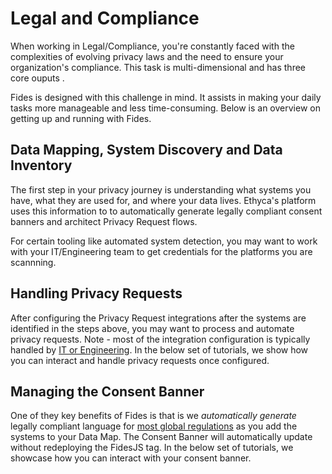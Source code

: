 
# Legal and Compliance

When working in Legal/Compliance, you're constantly faced with the complexities of evolving privacy laws and the need to ensure your organization's compliance. This task is multi-dimensional and has three core ouputs .

Fides is designed with this challenge in mind. It assists in making your daily tasks more manageable and less time-consuming. Below is an overview on getting up and running with Fides.

## Data Mapping, System Discovery and Data Inventory

The first step in your privacy journey is understanding what systems you have, what they are used for, and where your data lives. Ethyca's platform uses this information to to automatically generate legally compliant consent banners and architect Privacy Request flows.

<Callout emoji="" type="info">
  For certain tooling like automated system detection, you may want to work with your IT/Engineering team to get credentials for the platforms you are scannning.
</Callout>

<KeyTutorialWrap>
  <TutorialFeat title="01 | Data Mapping Fundamentals" link="/tutorials/data-mapping/data-mapping-fundamentals"   description="Get an overview of the fundamental terms, requirements and concepts of Data Mapping." duration="4" video="true" interactive="true" />
  <TutorialFeat title="02 | Adding SaaS Systems" link="/tutorials/data-mapping/data-mapping-adding-systems-manually"  description="Learn how to add and update systems on your data map manually in the Fides Control." duration="4" video="true" interactive="true" />
  <TutorialFeat title="03 | Automated System Detection" link="/tutorials/data-mapping/data-mapping-system-detection"  description="Run Fides's detection tools to scan your cloud, single sign-on providers and clusters for systems." duration="8" video="true" interactive="true" />
  <TutorialFeat title="04 | Data Use & Processing Activities" link="/tutorials/data-mapping/data-mapping-data-uses"   description="Add and update data uses and data processing activities on your systems for accurate reporting." duration="9" video="true" interactive="true" />
  <TutorialFeat title="05 | Data Map & Inventory Reporting" link="/tutorials/data-mapping/data-mapping-reports"   description="Explore the data map, filter your view and export reports to comply with global privacy regulations." duration="9" video="true" interactive="true" />
</KeyTutorialWrap>

## Handling Privacy Requests

After configuring the Privacy Request integrations after the systems are identified in the steps above, you may want to process and automate privacy requests. Note - most of the integration configuration is typically handled by [IT or Engineering](/tutorials/by-persona-engineering). In the below set of tutorials, we show how you can interact and handle privacy requests once configured.

<KeyTutorialWrap>
  <TutorialFeat title="01 | Privacy Request Fundamentals" link="/tutorials/privacy-requests/privacy-requests-fundamentals"   description="Get an overview of the fundamental terms, requirements, and concepts of privacy requests." duration="5" />
  <TutorialFeat title="02 | Submitting Privacy Requests" link="/tutorials/privacy-requests/privacy-requests-workflow/privacy-requests-submitting-requests"  description="Learn how a subject can submit privacy requests." duration="3" interactive="true" />
  <TutorialFeat title="03 | Reviewing Privacy Requests" link="/tutorials/privacy-requests/privacy-requests-workflow/privacy-requests-reviewing-requests"  description="Understand how to use the Privacy Request Admin Dashboard" duration="2" interactive="true" />
  <TutorialFeat title="04 | Approving Privacy Requests" link="/tutorials/privacy-requests/privacy-requests-workflow/privacy-requests-approving-requests"  description="See how easy it is to approve and process a Privacy Request within the Admin Dashboard" duration="2" interactive="true" />
  <TutorialFeat title="05 | Rejecting Privacy Requests" link="/tutorials/privacy-requests/privacy-requests-workflow/privacy-requests-rejecting-requests"  description="Learn how to reject a Privacy Request within the Admin Dashboard. This can also be used to request additional information" duration="2" interactive="true" />
</KeyTutorialWrap>

## Managing the Consent Banner

One of they key benefits of Fides is that is we _automatically generate_ legally compliant language for [most global regulations](/regulations) as you add the systems to your Data Map. The Consent Banner will automatically update without redeploying the FidesJS tag. In the below set of tutorials, we showcase how you can interact with your consent banner.

<KeyTutorialWrap>
  <TutorialFeat title="01 | Consent Management Fundamentals" link="/tutorials/consent-management/consent-management-fundamentals"   description="Get an overview of the fundamental terms, requirements and concepts of Consent Management." duration="5" />
  <TutorialFeat title="02 | Data Use and Consent" link="/tutorials/consent-management/consent-management-configuration/data-use-for-consent"  description="Learn how data uses automate and power your consent management." duration="5" interactive="true" />
  <TutorialFeat title="03 | Configuring Privacy Notices" link="/tutorials/consent-management/consent-management-configuration/privacy-notices"  description="Learn how to configure and manage privacy notices." duration="5" interactive="true" />
  <TutorialFeat title="04 | Configuring Privacy Experiences" link="/tutorials/consent-management/consent-management-configuration/privacy-experiences"  description="Learn how to configure and manage privacy experiences." duration="5" interactive="true" />
</KeyTutorialWrap>

